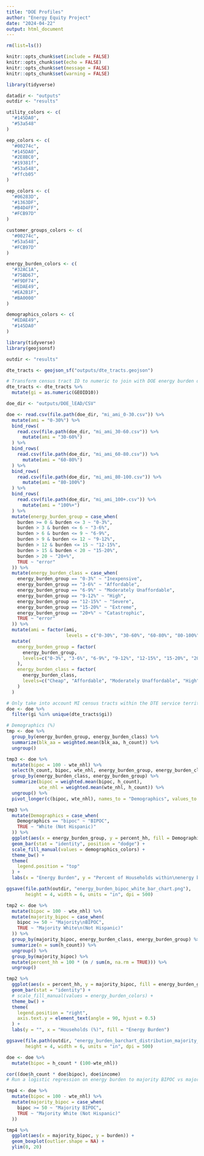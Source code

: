 ```yaml
---
title: "DOE Profiles"
author: "Energy Equity Project"
date: "2024-04-22"
output: html_document
---
```


```r
rm(list=ls())

knitr::opts_chunk$set(include = FALSE)
knitr::opts_chunk$set(echo = FALSE)
knitr::opts_chunk$set(message = FALSE)
knitr::opts_chunk$set(warning = FALSE)

library(tidyverse)

datadir <- "outputs"
outdir <- "results"

utility_colors <- c(
  "#145DA0",
  "#53a548"
)

eep_colors <- c(
  "#00274c",
  "#145DA0",
  "#2E8BC0",
  "#19381f",
  "#53a548",
  "#ffcb05"
)

eep_colors <- c(
  "#06283D",
  "#1363DF",
  "#B4D4FF",
  "#FCB97D"
)

customer_groups_colors <- c(
  "#00274c",
  "#53a548",
  "#FCB97D"
)

energy_burden_colors <- c(
  "#32AC1A",
  "#75BD67",
  "#F9DF74",
  "#EDAE49",
  "#EA2B1F",
  "#BA0000"
)

demographics_colors <- c(
  "#EDAE49",
  "#145DA0"
)
```

```r
library(tidyverse)
library(geojsonsf)

outdir <- "results"

dte_tracts <- geojson_sf("outputs/dte_tracts.geojson")

# Transform census tract ID to numeric to join with DOE energy burden data
dte_tracts <- dte_tracts %>%
  mutate(gi = as.numeric(GEOID10))

doe_dir <- "outputs/DOE_lEAD/CSV"

doe <- read.csv(file.path(doe_dir, "mi_ami_0-30.csv")) %>%
  mutate(ami = "0-30%") %>%
  bind_rows(
    read.csv(file.path(doe_dir, "mi_ami_30-60.csv")) %>%
      mutate(ami = "30-60%")
  ) %>%
  bind_rows(
    read.csv(file.path(doe_dir, "mi_ami_60-80.csv")) %>%
      mutate(ami = "60-80%")
  ) %>%
  bind_rows(
    read.csv(file.path(doe_dir, "mi_ami_80-100.csv")) %>%
      mutate(ami = "80-100%")
  ) %>%
  bind_rows(
    read.csv(file.path(doe_dir, "mi_ami_100+.csv")) %>%
      mutate(ami = "100%+")
  ) %>%
  mutate(energy_burden_group = case_when(
    burden >= 0 & burden <= 3 ~ "0-3%",
    burden > 3 & burden <= 6 ~ "3-6%",
    burden > 6 & burden <= 9 ~ "6-9%",
    burden > 9 & burden <= 12 ~ "9-12%",
    burden > 12 & burden <= 15 ~ "12-15%",
    burden > 15 & burden < 20 ~ "15-20%",
    burden > 20 ~ "20+%",
    TRUE ~ "error"
  )) %>%
  mutate(energy_burden_class = case_when(
    energy_burden_group == "0-3%" ~ "Inexpensive",
    energy_burden_group == "3-6%" ~ "Affordable",
    energy_burden_group == "6-9%" ~ "Moderately Unaffordable",
    energy_burden_group == "9-12%" ~ "High",
    energy_burden_group == "12-15%" ~ "Severe",
    energy_burden_group == "15-20%" ~ "Extreme",
    energy_burden_group == "20+%" ~ "Catastrophic",
    TRUE ~ "error"
  )) %>%
  mutate(ami = factor(ami,
                      levels = c("0-30%", "30-60%", "60-80%", "80-100%", "100%+"))) %>%
  mutate(
    energy_burden_group = factor(
      energy_burden_group,
      levels=c("0-3%", "3-6%", "6-9%", "9-12%", "12-15%", "15-20%", "20+%", "error")
    ),
    energy_burden_class = factor(
      energy_burden_class,
      levels=c("Cheap", "Affordable", "Moderately Unaffordable", "High", "Severe", "Extreme", "Catastrophic", "error")
    )
  )

# Only take into account MI census tracts within the DTE service territory
doe <- doe %>%
  filter(gi %in% unique(dte_tracts$gi))
```

```r
# Demographics (%)
tmp <- doe %>%
  group_by(energy_burden_group, energy_burden_class) %>%
  summarize(blk_aa = weighted.mean(blk_aa, h_count)) %>%
  ungroup()

tmp3 <- doe %>%
  mutate(bipoc = 100 - wte_nhl) %>%
  select(h_count, bipoc, wte_nhl, energy_burden_group, energy_burden_class) %>%
  group_by(energy_burden_class, energy_burden_group) %>%
  summarize(bipoc = weighted.mean(bipoc, h_count),
            wte_nhl = weighted.mean(wte_nhl, h_count)) %>%
  ungroup() %>%
  pivot_longer(c(bipoc, wte_nhl), names_to = "Demographics", values_to = "percent_hh")

tmp3 %>%
  mutate(Demographics = case_when(
    Demographics == "bipoc" ~ "BIPOC",
    TRUE ~ "White (Not Hispanic)"
  )) %>%
  ggplot(aes(x = energy_burden_group, y = percent_hh, fill = Demographics)) +
  geom_bar(stat = "identity", position = "dodge") +
  scale_fill_manual(values = demographics_colors) +
  theme_bw() +
  theme(
    legend.position = "top"
  ) +
  labs(x = "Energy Burden", y = "Percent of Households within\nenergy burden range")

ggsave(file.path(outdir, "energy_burden_bipoc_white_bar_chart.png"),
       height = 4, width = 6, units = "in", dpi = 500)
```

```r
tmp2 <- doe %>%
  mutate(bipoc = 100 - wte_nhl) %>%
  mutate(majority_bipoc = case_when(
    bipoc >= 50 ~ "Majority\nBIPOC",
    TRUE ~ "Majority White\n(Not Hispanic)"
  )) %>%
  group_by(majority_bipoc, energy_burden_class, energy_burden_group) %>%
  summarize(n = sum(h_count)) %>%
  ungroup() %>%
  group_by(majority_bipoc) %>%
  mutate(percent_hh = 100 * (n / sum(n, na.rm = TRUE))) %>%
  ungroup()

tmp2 %>%
  ggplot(aes(x = percent_hh, y = majority_bipoc, fill = energy_burden_group)) +
  geom_bar(stat = "identity") +
  # scale_fill_manual(values = energy_burden_colors) +
  theme_bw() +
  theme(
    legend.position = "right",
    axis.text.y = element_text(angle = 90, hjust = 0.5)
  ) +
  labs(y = "", x = "Households (%)", fill = "Energy Burden")

ggsave(file.path(outdir, "energy_burden_barchart_distribution_majority_bipoc.png"),
       height = 4, width = 6, units = "in", dpi = 500)
```

```r
doe <- doe %>%
  mutate(bipoc = h_count * (100-wte_nhl))

cor((doe$h_count * doe$bipoc), doe$income)
# Run a logistic regression on energy burden to majority BIPOC vs majority White
```


```r
tmp4 <- doe %>%
  mutate(bipoc = 100 - wte_nhl) %>%
  mutate(majority_bipoc = case_when(
    bipoc >= 50 ~ "Majority BIPOC",
    TRUE ~ "Majority White (Not Hispanic)"
  ))

tmp4 %>%
  ggplot(aes(x = majority_bipoc, y = burden)) +
  geom_boxplot(outlier.shape = NA) +
  ylim(0, 20)
```


